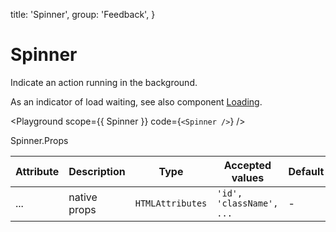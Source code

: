 
  title: 'Spinner',
  group: 'Feedback',
}

# Spinner

Indicate an action running in the background.

As an indicator of load waiting, see also component [Loading](/components/loading).

<Playground
  scope={{ Spinner }}
  code={`
<Spinner />
`}
/>

<Attributes edit="/pages/components/spinner.mdx">
<Attributes.Title>Spinner.Props</Attributes.Title>

| Attribute | Description  | Type             | Accepted values          | Default |
| --------- | ------------ | ---------------- | ------------------------ | ------- |
| ...       | native props | `HTMLAttributes` | `'id', 'className', ...` | -       |

</Attributes>
